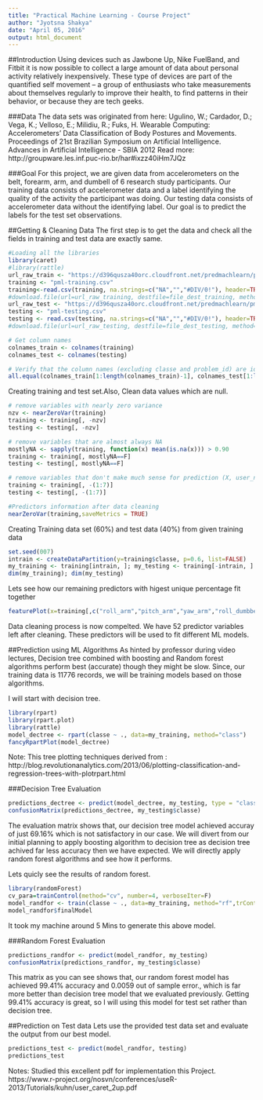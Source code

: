 ```yaml
---
title: "Practical Machine Learning - Course Project"
author: "Jyotsna Shakya"
date: "April 05, 2016"
output: html_document
---
```


##Introduction
Using devices such as Jawbone Up, Nike FuelBand, and Fitbit it is now possible to collect a large amount of data about personal activity relatively inexpensively. These type of devices are part of the quantified self movement – a group of enthusiasts who take measurements about themselves regularly to improve their health, to find patterns in their behavior, or because they are tech geeks.

###Data
The data sets was originated from here:
Ugulino, W.; Cardador, D.; Vega, K.; Velloso, E.; Milidiu, R.; Fuks, H. Wearable Computing: Accelerometers' Data Classification of Body Postures and Movements. Proceedings of 21st Brazilian Symposium on Artificial Intelligence. Advances in Artificial Intelligence - SBIA 2012
Read more: http://groupware.les.inf.puc-rio.br/har#ixzz40iHm7JQz

###Goal
For this project, we are given data from accelerometers on the belt, forearm, arm, and dumbell of 6 research study participants. Our training data consists of accelerometer data and a label identifying the quality of the activity the participant was doing. Our testing data consists of accelerometer data without the identifying label. Our goal is to predict the labels for the test set observations.

##Getting & Cleaning Data
The first step is to get the data and check all the fields in training and test data are exactly same.
```r
#Loading all the libraries
library(caret)
#library(rattle)
url_raw_train <- "https://d396qusza40orc.cloudfront.net/predmachlearn/pml-training.csv"
training <- "pml-training.csv"
training<-read.csv(training, na.strings=c("NA","","#DIV/0!"), header=TRUE)
#download.file(url=url_raw_training, destfile=file_dest_training, method="curl")
url_raw_test <- "https://d396qusza40orc.cloudfront.net/predmachlearn/pml-testing.csv"
testing <- "pml-testing.csv"
testing <- read.csv(testing, na.strings=c("NA","","#DIV/0!"), header=TRUE)
#download.file(url=url_raw_testing, destfile=file_dest_testing, method="curl")

# Get column names
colnames_train <- colnames(training)
colnames_test <- colnames(testing)

# Verify that the column names (excluding classe and problem_id) are identical in the training and test set.
all.equal(colnames_train[1:length(colnames_train)-1], colnames_test[1:length(colnames_train)-1])
```
Creating training and test set.Also, Clean data values which are null.
```r
# remove variables with nearly zero variance
nzv <- nearZeroVar(training)
training <- training[, -nzv]
testing <- testing[, -nzv]

# remove variables that are almost always NA
mostlyNA <- sapply(training, function(x) mean(is.na(x))) > 0.90
training <- training[, mostlyNA==F]
testing <- testing[, mostlyNA==F]

# remove variables that don't make much sense for prediction (X, user_name, raw_timestamp_part_1, raw_timestamp_part_2, cvtd_timestamp . . .), which happen to be the first seven variables
training <- training[, -(1:7)]
testing <- testing[, -(1:7)]

#Predictors information after data cleaning
nearZeroVar(training,saveMetrics = TRUE)
```
Creating Training data set (60%) and test data (40%) from given training data
```r
set.seed(007)
intrain <- createDataPartition(y=training$classe, p=0.6, list=FALSE)
my_training <- training[intrain, ]; my_testing <- training[-intrain, ]
dim(my_training); dim(my_testing)
```
Lets see how our remaining predictors with higest unique percentage fit together 
```r
featurePlot(x=training[,c("roll_arm","pitch_arm","yaw_arm","roll_dumbbell","pitch_dumbbell","yaw_dumbbell","pitch_belt","yaw_belt","roll_forearm","pitch_forearm","yaw_forearm")],y=training$classe)
```

Data cleaning process is now compelted. We have 52 predictor variables left after cleaning. These predictors will be used to fit different ML models.

##Prediction using ML Algorithms
As hinted by professor during video lectures, Decision tree combined with boosting and Random forest algorithms perform best (accurate) though they might be slow. Since, our training data is 11776 records, we will be training models based on those algorithms.

I will start with decision tree.
```r
library(rpart)
library(rpart.plot)
library(rattle)
model_dectree <- rpart(classe ~ ., data=my_training, method="class")
fancyRpartPlot(model_dectree)
```

Note: This tree plotting techniques derived from : http://blog.revolutionanalytics.com/2013/06/plotting-classification-and-regression-trees-with-plotrpart.html

###Decision Tree Evaluation
```r
predictions_dectree <- predict(model_dectree, my_testing, type = "class")
confusionMatrix(predictions_dectree, my_testing$classe)
```
The evaluation matrix shows that, our decision tree model achieved accuray of just 69.16% which is not satisfactory in our case. We will divert from our initial planning to apply boosting algorithm to decision tree as decision tree achived far less accuracy then we have expected. We will directly apply random forest algorithms and see how it performs. 

Lets quicly see the results of random forest.
```r
library(randomForest)
cv_para=trainControl(method="cv", number=4, verboseIter=F)
model_randfor <- train(classe ~ ., data=my_training, method="rf",trControl=cv_para)
model_randfor$finalModel
```
It took my machine around 5 Mins to generate this above model.

###Random Forest Evaluation
```r
predictions_randfor <- predict(model_randfor, my_testing)
confusionMatrix(predictions_randfor, my_testing$classe)
```

This matrix as you can see shows that, our random forest model has achieved 99.41% accuracy and 0.0059 out of sample error., which is far more better than decision tree model that we evaluated previously. Getting 99.41% accuracy is great, so I will using this model for test set rather than decision tree.

##Prediction on Test data
Lets use the provided test data set and evaluate the output from our best model.
```r
predictions_test <- predict(model_randfor, testing)
predictions_test
```
Notes: Studied this excellent pdf for implementation this Project.
https://www.r-project.org/nosvn/conferences/useR-2013/Tutorials/kuhn/user_caret_2up.pdf